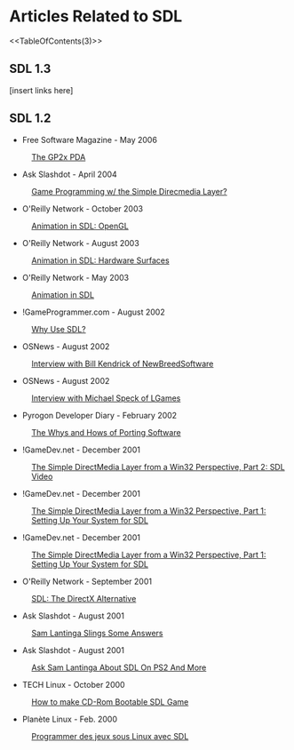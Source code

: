 = Articles Related to SDL =

<<TableOfContents(3)>>

==SDL 1.3 ==
[insert links here]

== SDL 1.2 ==
* Free Software Magazine - May 2006
: [http://www.freesoftwaremagazine.com/articles/linux_pdas The GP2x PDA]
* Ask Slashdot - April 2004
: [http://slashdot.org/askslashdot/01/04/03/1747256.shtml Game Programming w/ the Simple Direcmedia Layer?]
* O'Reilly Network - October 2003
: [http://linuxdevcenter.com/pub/a/linux/2003/10/23/sdl_anim.html Animation in SDL: OpenGL]
* O'Reilly Network - August 2003
: [http://linuxdevcenter.com/pub/a/linux/2003/08/07/sdl_anim.html Animation in SDL: Hardware Surfaces]
* O'Reilly Network - May 2003
: [http://linuxdevcenter.com/pub/a/linux/2003/05/15/sdl_anim.html Animation in SDL]
* !GameProgrammer.com - August 2002
: [http://gameprogrammer.com/sdl.html Why Use SDL?]
* OSNews - August 2002
: [http://www.osnews.com/story/1549 Interview with Bill Kendrick of NewBreedSoftware]
* OSNews - August 2002
: [http://www.osnews.com/story/1518 Interview with Michael Speck of LGames]
* Pyrogon Developer Diary - February 2002
: [http://www.pyrogon.com/about/diary/2_26_2002.php The Whys and Hows of Porting Software]
* !GameDev.net - December 2001
: [http://www.gamedev.net/reference/programming/features/sdl2/ The Simple DirectMedia Layer from a Win32 Perspective, Part 2: SDL Video]
* !GameDev.net - December 2001
: [http://www.gamedev.net/reference/programming/features/sdl1/ The Simple DirectMedia Layer from a Win32 Perspective, Part 1: Setting Up Your System for SDL]
* !GameDev.net - December 2001
: [http://www.gamedev.net/reference/programming/features/sdl1/ The Simple DirectMedia Layer from a Win32 Perspective, Part 1: Setting Up Your System for SDL]
* O'Reilly Network - September 2001
: [http://linuxdevcenter.com/pub/a/linux/2001/09/21/sdl.html SDL: The DirectX Alternative]
* Ask Slashdot - August 2001
: [http://developers.slashdot.org/article.pl?sid=01/08/18/1537234 Sam Lantinga Slings Some Answers]
* Ask Slashdot - August 2001
: [http://news.slashdot.org/article.pl?sid=01/08/10/1736243 Ask Sam Lantinga About SDL On PS2 And More]
* TECH Linux - October 2000
: [http://www15.big.or.jp/~yamamori/sun/tech-linux-2/index_e.html How to make CD-Rom Bootable SDL Game]
* Planète Linux - Feb. 2000
: [http://www.megastep.org/SDL/ Programmer des jeux sous Linux avec SDL]
